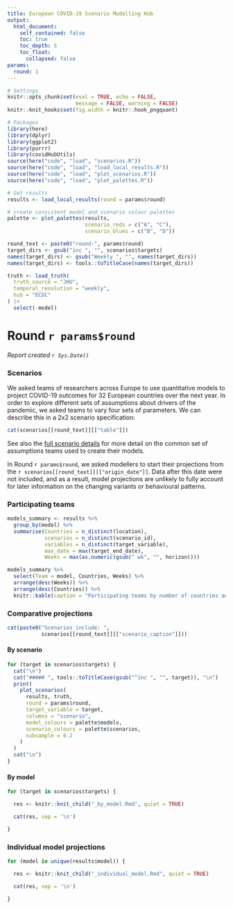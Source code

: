 ```yaml
---
title: European COVID-19 Scenario Modelling Hub
output:
  html_document:
    self_contained: false
    toc: true
    toc_depth: 5
    toc_float:
      collapsed: false
params:
  round: 1
---
```


```r
# Settings
knitr::opts_chunk$set(eval = TRUE, echo = FALSE, 
                      message = FALSE, warning = FALSE)
knitr::knit_hooks$set(fig.width = knitr::hook_pngquant)
```

```r
# Packages
library(here)
library(dplyr)
library(ggplot2)
library(purrr)
library(covidHubUtils)
source(here("code", "load", "scenarios.R"))
source(here("code", "load", "load_local_results.R"))
source(here("code", "load", "plot_scenarios.R"))
source(here("code", "load", "plot_palettes.R"))

# Get results
results <- load_local_results(round = params$round)

# create consistent model and scenario colour palettes
palette <- plot_palettes(results,
                         scenario_reds = c("A", "C"),
                         scenario_blues = c("B", "D"))

round_text <- paste0("round-", params$round)
target_dirs <- gsub("inc ", "", scenarios$targets)
names(target_dirs) <- gsub("Weekly ", "", names(target_dirs))
names(target_dirs) <- tools::toTitleCase(names(target_dirs))

truth <- load_truth(
  truth_source = "JHU",
  temporal_resolution = "weekly",
  hub = "ECDC"
) |>
  select(-model)
```

# Round `r params$round`
_Report created `r Sys.Date()`_

### Scenarios

We asked teams of researchers across Europe to use quantitative models to project COVID-19 outcomes for 32 European countries over the next year. In order to explore different sets of assumptions about drivers of the pandemic, we asked teams to vary four sets of parameters. We can describe this in a 2x2 scenario specification:

```r
cat(scenarios[[round_text]][["table"]])
```

See also the [full scenario details](`r paste0("https://github.com/covid19-forecast-hub-europe/covid19-scenario-hub-europe/wiki/Round-", params$round)`) for more detail on the common set of assumptions teams used to create their models.

In Round `r params$round`, we asked modellers to start their projections from the `r scenarios[[round_text]][["origin_date"]]`. Data after this date were not included, and as a result, model projections are unlikely to fully account for later information on the changing variants or behavioural patterns.

### Participating teams

```r
models_summary <- results %>%
  group_by(model) %>%
  summarise(Countries = n_distinct(location),
            scenarios = n_distinct(scenario_id),
            variables = n_distinct(target_variable),
            max_date = max(target_end_date),
            Weeks = max(as.numeric(gsub(" wk", "", horizon))))

models_summary %>%
  select(Team = model, Countries, Weeks) %>%
  arrange(desc(Weeks)) %>%
  arrange(desc(Countries)) %>%
  knitr::kable(caption = "Participating teams by number of countries and horizon")
```

### Comparative projections {.tabset}

```r
cat(paste0("Scenarios include: ",
           scenarios[[round_text]][["scenario_caption"]]))
```

#### By scenario {.tabset .tabset-pills}

```r
for (target in scenarios$targets) {
  cat("\n")
  cat("##### ", tools::toTitleCase(gsub("^inc ", "", target)), "\n")
  print(
    plot_scenarios(
      results, truth,
      round = params$round,
      target_variable = target,
      columns = "scenario",
      model_colours = palette$models,
      scenario_colours = palette$scenarios,
      subsample = 0.2
    )
  )
  cat("\n")
}
```

#### By model {.tabset .tabset-pills}

```r
for (target in scenarios$targets) {

  res <- knitr::knit_child("_by_model.Rmd", quiet = TRUE)

  cat(res, sep = '\n')

}
```

### Individual model projections {.tabset}

```r
for (model in unique(results$model)) {

  res <- knitr::knit_child("_individual_model.Rmd", quiet = TRUE)

  cat(res, sep = '\n')

}
```
